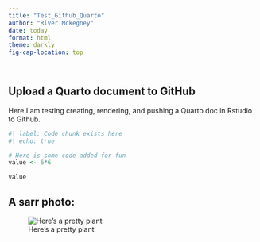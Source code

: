 ```yaml
---
title: "Test_Github_Quarto"
author: "River Mckegney"
date: today
format: html
theme: darkly
fig-cap-location: top

---
```


## Upload a Quarto document to GitHub

Here I am testing creating, rendering, and pushing a Quarto doc in Rstudio to Github. 

```r
#| label: Code chunk exists here
#| echo: true

# Here is some code added for fun
value <- 6*6

value
```


## A sarr photo:

![Here's a pretty plant](IMG_9414.JPG)

